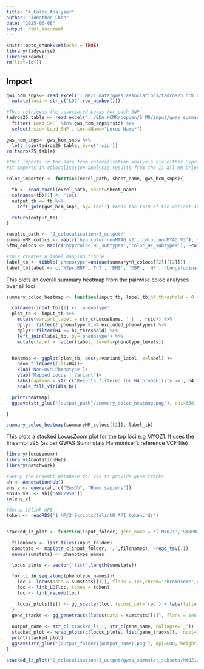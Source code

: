 ```yaml
---
title: "4_Coloc_Analyser"
author: "Jonathan Chan"
date: "2025-06-06"
output: html_document
---
```


```r
knitr::opts_chunk$set(echo = TRUE)
library(tidyverse)
library(readxl)
rm(list=ls())
```

## Import

```r
gws_hcm_snps<- read_excel('1_MR/1_data/gwas_associations/tadros25_hcm_nonMTAG_associations.xlsx') %>%
  mutate(loci = str_c('LOC',row_number()))

#This retrieves the associated Locus for each SNP
tadros25_table <- read_excel('../EDA_HCMR/popgen/5_MR/input/gwas_summary_statistics/HCM/Tadros23_GWS_HCM_SNPs.xlsx') %>%
  filter(`Lead SNP` %in% gws_hcm_snps$rsid) %>%
  select(rsid=`Lead SNP`, LocusName="Locus Name*")

gws_hcm_snps<- gws_hcm_snps %>%
  left_join(tadros25_table, by=c('rsid'))
rm(tadros25_table)
```

```r
#This imports in the data from colocalisation analysis via either Hyprcoloc or pairwise coloc
#It imports in colocalisation analysis results from the 1) all MR-prioritised traits + HCM and 2)from the HF, HF subtypes + HCM

coloc_importer <- function(excel_path, sheet_name, gws_hcm_snps){

  tb <- read_excel(excel_path, sheet=sheet_name)
  colnames(tb)[1] <- 'loci'
  output_tb <- tb %>%
    left_join(gws_hcm_snps, by='loci') #Adds the rsID of the variant and the mapped LocusName

  return(output_tb)
}

results_path <- '2_colocalisation/3_output/'
summaryMR_colocs <- map(c('hyprcoloc.nonMTAG_V3','coloc_nonMTAG_V3'), ~coloc_importer(str_c(results_path, 'coloc_henry_hf_subtypes.xlsx'),sheet_name = .,gws_hcm_snps))
hfMR_colocs <- map(c('hyprcoloc.HF_subtypes','coloc_HF_subtypes'), ~coloc_importer(str_c(results_path, 'coloc_henry_hf_subtypes.xlsx'),sheet_name = ., gws_hcm_snps))

#This creates a label mapping tibble
label_tb <- tibble('phenotype'=unique(summaryMR_colocs[[2]][[2]])) 
label_tb$label <- c('NTproBNP','TnT', 'BMI', 'DBP', 'HF', 'Longitudinal_DSR','Radial_DSR')
```

This plots an overall summary heatmap from the pairwise coloc analyses over all loci

```r

summary_coloc_heatmap <- function(input_tb, label_tb,h4_threshold = 0.4, excluded_phenotypes = c('longdsr','radialdsr'), phenotype_levels = c('BMI','DBP','NTproBNP', 'TnT', 'HF', 'Longitudinal_DSR', 'Radial_DSR'), output_path = '2_colocalisation/3_output/summary_plots/'){

  colnames(input_tb)[2] <- 'phenotype'
  plot_tb <- input_tb %>%
    mutate(variant_label = str_c(LocusName, ' | ', rsid)) %>%
    dplyr::filter(! phenotype %in% excluded_phenotypes) %>%
    dplyr::filter(H4 >= h4_threshold) %>%
    left_join(label_tb, by='phenotype') %>%
    mutate(label = factor(label, levels=phenotype_levels))


  heatmap <- ggplot(plot_tb, aes(y=variant_label, x=label) )+
    geom_tile(aes(fill=H4))+
    xlab('Non-HCM Phenotype')+
    ylab('Mapped Locus | Variant')+
    labs(caption = str_c('Results filtered for H4 probability >=', h4_threshold))+
    scale_fill_viridis_b()

  print(heatmap)
  ggsave(str_glue('{output_path}/summary_coloc_heatmap.png'), dpi=600, height = 6, width = 7)

}

summary_coloc_heatmap(summaryMR_colocs[[2]], label_tb)
```

This plots a stacked LocusZoom plot for the top loci e.g MYOZ1.
It uses the Ensembl v95 (as per GWAS Summstats Harmoniser's reference VCF file)

```r
library(locuszoomr)
library(AnnotationHub)
library(patchwork)

#Setup the Ensembl database for v95 to provide gene tracks
ah <- AnnotationHub()
ens_v <- query(ah, c("EnsDb", "Homo sapiens"))
ensDb_v95 <- ah[["AH67950"]]
rm(ens_v)

#Setup LDlink API
token <- readRDS('1_MR/2_Scripts/ldlinkR_API_token.rds')


stacked_lz_plot <- function(input_folder, gene_name = c('MYOZ1','SYNPO2L'),index_snp = 'rs2177843',phenotype_names = c('NTproBNP','TnT','HF','DBP','HCM'), output_folder='2_colocalisation/3_output/summary_plots/'){

  filenames <- list.files(input_folder)
  sumstats <- map(str_c(input_folder, '/',filenames), ~read_tsv(.))
  names(sumstats) <- phenotype_names

  locus_plots <- vector('list',length(sumstats))

  for (i in seq_along(phenotype_names)){
    loc <- locus(data = sumstats[[i]], flank = 1e5,chrom='chromosome',pos='base_pair_location',p='p_value',labs='rsid',index_snp=index_snp,ens_db = ensDb_v95)
    loc <- link_LD(loc, token = token)
    loc <- link_recomb(loc)

    locus_plots[[i]] <- gg_scatter(loc, recomb_col='red') + labs(title = phenotype_names[i])
  }
  gene_tracks <- gg_genetracks(locus(data = sumstats[[1]], flank = 1e5,chrom='chromosome',pos='base_pair_location',p='p_value',labs='rsid',index_snp=index_snp,ens_db = ensDb_v95), highlight=gene_name)
  
  output_name <- str_c('stacked_lz_', str_c(gene_name, collapse='_'))
  stacked_plot <- wrap_plots(c(locus_plots, list(gene_tracks)),  ncol=1)
  print(stacked_plot)
  ggsave(str_glue('{output_folder}{output_name}.png'), dpi=600, height=12, width=9)
}

stacked_lz_plot("2_colocalisation/3_output/gwas_summstat_subsets/MYOZ1/")




```